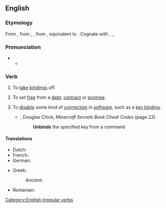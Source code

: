 ==English==

===Etymology===
From {{inh|en|enm|unbinden}}, from {{inh|en|ang|unbindan}}, {{m|ang|onbindan|t=to unbind; untie}}, from {{inh|en|gem-pro|*andabindaną}}, equivalent to {{prefix|en|un|bind}}. Cognate with {{cog|nl|ontbinden}}, {{cog|de|entbinden}}, {{cog|got|𐌰𐌽𐌳𐌱𐌹𐌽𐌳𐌰𐌽}}.

===Pronunciation===
* {{IPA|en|/ʌnˈbaɪnd/}}
** {{audio|en|LL-Q1860 (eng)-Vealhurl-unbind.wav|Audio (UK)}}
*: {{rhymes|en|aɪnd}}

===Verb===
{{en-verb|unbinds|unbinding|unbound|unbound|past_ptc2=unbounden|past_ptc2_qual=rare}}

# {{lb|en|transitive}} To [[take off|take]] [[binding]]s off.
# {{lb|en|transitive|figuratively}} To set [[free]] from a [[debt]], [[contract]] or [[promise]].
# {{lb|en|computing|transitive}} To [[disable]] some kind of [[connection]] in [[software]], such as a [[key binding]]. <!--also e.g. in programming-->
#* {{rfdate|en}}, Douglas Chick, ''Minecraft Secrets Book Cheat Codes'' (page 23)
#*: '''Unbinds''' the specified key from a command

====Translations====
{{trans-top|take bindings off}}
* Dutch: {{t+|nl|ontbinden}}
* French: {{t+|fr|détacher}}
* German: {{t|de|losbinden}}
{{trans-mid}}
* Greek:
*: Ancient: {{t|grc|λύω}}
* Romanian: {{t+|ro|dezlega}}
{{trans-bottom}}

[[Category:English irregular verbs]]